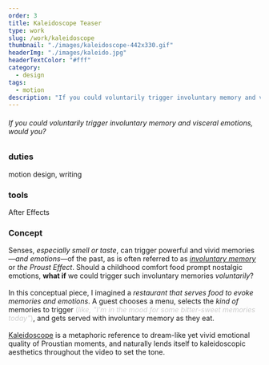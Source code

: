 ```yaml
---
order: 3
title: Kaleidoscope Teaser
type: work
slug: /work/kaleidoscope
thumbnail: "./images/kaleidoscope-442x330.gif"
headerImg: "./images/kaleido.jpg"
headerTextColor: "#fff"
category:
  - design
tags:
  - motion
description: "If you could voluntarily trigger involuntary memory and visceral emotions, would you?"
---
```



<EmbedVideo
  videoChannel="vimeo"
  aspectRatioPadding="56.34"
  videoId="34394816"
/>

###### If you could voluntarily trigger involuntary memory and visceral emotions, would you?

<section class="portfolioDetail">

### duties

motion design, writing

</section>

<section class="portfolioDetail">

### tools

After Effects

</section>

<section class="portfolioDetail">

### Concept

<div>

Senses, _especially smell or taste_, can trigger powerful and vivid memories&mdash;_and emotions_&mdash;of the past, as is often referred to as [_involuntary memory_](https://en.wikipedia.org/wiki/Involuntary_memory) or _the Proust Effect_. Should a childhood comfort food prompt nostalgic emotions, **what if** we could trigger such involuntary memories _voluntarily_?<br /><br />In this conceptual piece, I imagined a _restaurant that serves food to evoke memories and emotions_. A guest chooses a menu, selects the _kind of_ memories to trigger <span style="color:#CCC;">(_like, "I'm in the mood for some bitter-sweet memories today"_)</span>, and gets served with involuntary memory as they eat.<br /><br />[Kaleidoscope](https://en.wikipedia.org/wiki/Kaleidoscope) is a metaphoric reference to dream-like yet vivid emotional quality of Proustian moments, and naturally lends itself to kaleidoscopic aesthetics throughout the video to set the tone.

</div>

</section>

<ButtonContainer>
  <SimpleButton
    cta="View B's Vimeo Page"
    link="https://vimeo.com/baadaa"
    color="var(--green500)"
  />
</ButtonContainer>
